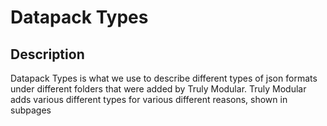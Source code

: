 # Datapack Types

## Description

Datapack Types is what we use to describe different types of json formats under different folders that were added by Truly Modular.Truly Modular adds various different types for various different reasons, shown in subpages

